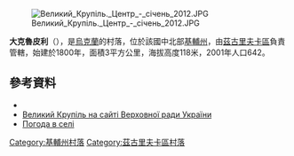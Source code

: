 [[Image:Великий_Крупіль._Центр_-_січень_2012.JPG|right]]

{{coord|50|29|34|N|31|30|23|E|scale:30000|display=title}}

'''大克魯皮利'''（{{lang-uk|Великий Крупіль}}），是[[烏克蘭|烏克蘭]]的村落，位於該國中北部[[基輔州|基輔州]]，由[[茲古里夫卡區|茲古里夫卡區]]負責管轄，始建於1800年，面積3平方公里，海拔高度118米，2001年人口642。

==參考資料==
* [http://w1.c1.rada.gov.ua/pls/z7502/A005?rf7571=15667 ]{{dead link|date=2017年12月 |bot=InternetArchiveBot |fix-attempted=yes }}
* [http://gska2.rada.gov.ua/pls/z7502/A005?rf7571=15667 Великий Крупіль на сайті Верховної ради України]{{dead link|date=2017年12月 |bot=InternetArchiveBot |fix-attempted=yes }}
* [http://weather.in.ua/ua/kievskaja/2891 Погода в селі] {{Wayback|url=http://weather.in.ua/ua/kievskaja/2891 |date=20170615231448 }}

{{DEFAULTSORT:Великий Крупіль}}
[[Category:基輔州村落|Category:基輔州村落]]
[[Category:茲古里夫卡區村落|Category:茲古里夫卡區村落]]


{{Kiev-geo-stub}}